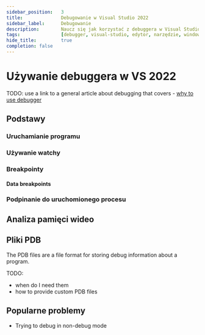 ```yaml
---
sidebar_position:	3
title:				Debugowanie w Visual Studio 2022
sidebar_label:		Debugowanie
description:		Naucz się jak korzystać z debuggera w Visual Studio 2022
tags:				[debugger, visual-studio, edytor, narzędzie, windows]
hide_title:			true
completion: false
---
```



# Używanie debuggera w VS 2022

TODO: use a link to a general article about debugging that covers -
[why to use debugger](/learn/editing-code/using-debugger/)

## Podstawy

<ImproveSection />

### Uruchamianie programu

<ImproveSection />

### Używanie watchy

<ImproveSection />

### Breakpointy

<ImproveSection />

#### Data breakpoints

<ImproveSection />

### Podpinanie do uruchomionego procesu

<ImproveSection />

## Analiza pamięci wideo

<ImproveSection />

## Pliki PDB

The PDB files are a file format for storing debug information about a program.

TODO:
- when do I need them
- how to provide custom PDB files

## Popularne problemy

- Trying to debug in non-debug mode
